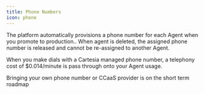 ---
title: Phone Numbers
icon: phone
---
The platform automatically provisions a phone number for each Agent when you promote to production.. When agent is deleted,
the assigned phone number is released and cannot be re-assigned to another Agent.

When you make dials with a Cartesia managed phone number, a telephony cost of $0.014/minute is pass through onto your
Agent usage.

<Note> Bringing your own phone number or CCaaS provider is on the short term roadmap </Note>




